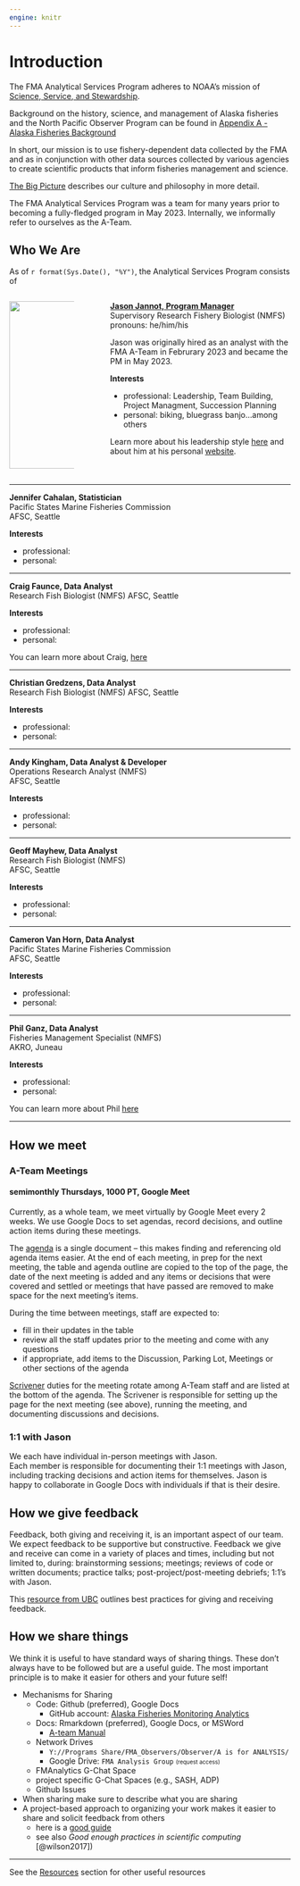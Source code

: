 ```yaml
---
engine: knitr
---
```


# Introduction {#intro}

The FMA Analytical Services Program adheres to NOAA's mission of [Science, Service, and Stewardship](https://www.noaa.gov/our-mission-and-vision).

Background on the history, science, and management of Alaska fisheries and the North Pacific Observer Program can be found in [Appendix A - Alaska Fisheries Background](999-fishery-background.qmd)

In short, our mission is to use fishery-dependent data collected by the FMA and as in conjunction with other data sources collected by various agencies to create scientific products that inform fisheries management and science.
<!-- Modify based on Program Launch additions to 02-the-big-picture.qmd#sec-big-picture -->

[The Big Picture](02-the-big-picture.qmd#sec-big_picture) describes our culture and philosophy in more detail.

The FMA Analytical Services Program was a team for many years prior to becoming a fully-fledged program in May 2023. Internally, we informally refer to ourselves as the A-Team.
<!-- We are motivated by... **INSERT MOTIVATIONAL REFERENCES**...: -->
<!-- *\[To come: recommended reading list\]* -->

## Who We Are
 As of `r format(Sys.Date(), "%Y")`, the Analytical Services Program consists of
 
:::: {.columns}

::: {.column width="25%"}   
 
 ![](_img/JJ_immersionsuit.jpg){height=300 align="right"}

:::

:::{.column width="5%"}

 <!-- empty to create space -->

:::

:::{.column width="70%"}
 
 [**Jason Jannot, Program Manager**](https://www.fisheries.noaa.gov/contact/jason-e-jannot)    
  Supervisory Research Fishery Biologist (NMFS)    
  pronouns: he/him/his
  
  Jason was originally hired as an analyst with the FMA A-Team in Februrary 2023 and became the PM in May 2023.
  
  **Interests**
  
  * professional: Leadership, Team Building, Project Managment, Succession Planning    
  * personal: biking, bluegrass banjo...among others 
 
 Learn more about his leadership style [here](999-jjphilosophy.qmd) and about him at his personal [website](https://jjannot.github.io/). 
 
:::    

::::
 
 
--- 

 **Jennifer Cahalan, Statistician**    
 Pacific States Marine Fisheries Commission    
 AFSC, Seattle
 
  **Interests**
  
  * professional:    
  * personal:  
 

--- 

 **Craig Faunce, Data Analyst**    
 Research Fish Biologist (NMFS)
 AFSC, Seattle
 
 **Interests**
  
  * professional:    
  * personal:  
 
 You can learn more about Craig, [here](https://www.fisheries.noaa.gov/contact/craig-h-faunce)
 
---

 **Christian Gredzens, Data Analyst**    
 Research Fish Biologist (NMFS)
 AFSC, Seattle
 
  **Interests**
  
  * professional:    
  * personal:  
 
--- 

 **Andy Kingham, Data Analyst & Developer**    
 Operations Research Analyst (NMFS)    
 AFSC, Seattle
 
  **Interests**
  
  * professional:    
  * personal:  
 
--- 

 **Geoff Mayhew, Data Analyst**    
 Research Fish Biologist (NMFS)    
 AFSC, Seattle
 
 **Interests**
  
  * professional:    
  * personal:  
 
--- 

 **Cameron Van Horn, Data Analyst**    
 Pacific States Marine Fisheries Commission    
 AFSC, Seattle
 
 **Interests**
  
  * professional:    
  * personal:  
 
--- 

 **Phil Ganz, Data Analyst**    
 Fisheries Management Specialist (NMFS)    
 AKRO, Juneau

**Interests**
  
  * professional:    
  * personal:  
 
 You can learn more about Phil [here](https://www.fisheries.noaa.gov/contact/phil-ganz)

---

## How we meet

### A-Team Meetings {#ateam-meetings}
#### semimonthly Thursdays, 1000 PT, Google Meet
Currently, as a whole team, we meet virtually by Google Meet every 2 weeks. We use Google Docs to set agendas, record decisions, and outline action items during these meetings.

The [agenda](https://docs.google.com/document/d/1WvOqt77kHU4_72IQFUuYN3M9kF2xTi56QtwpRFHf6C4/edit#heading=h.32mfp9s1k5bh) is a single document -- this makes finding and referencing old agenda items easier.  At the end of each meeting, in prep for the next meeting, the table and agenda outline are copied to the top of the page, the date of the next meeting is added and any items or decisions that were covered and settled or meetings that have passed are removed to make space for the next meeting's items.  

During the time between meetings, staff are expected to:    

* fill in their updates in the table    
* review all the staff updates prior to the meeting and come with any questions    
* if appropriate, add items to the Discussion, Parking Lot, Meetings or other sections of the agenda    

[Scrivener](https://www.wordnik.com/words/scrivener) duties for the meeting rotate among A-Team staff and are listed at the bottom of the agenda.  The Scrivener is responsible for setting up the page for the next meeting (see above), running the meeting, and documenting discussions and decisions. 

### 1:1 with Jason {#meet-with-Jason}
We each have individual in-person meetings with Jason.    
Each  member is responsible for documenting their 1:1 meetings with Jason, including tracking decisions and action items for themselves. Jason is happy to collaborate in Google Docs with individuals if that is their desire.

## How we give feedback

Feedback, both giving and receiving it, is an important aspect of our team. We expect feedback to be supportive but constructive. Feedback we give and receive can come in a variety of places and times, including but not limited to, during: brainstorming sessions; meetings; reviews of code or written documents; practice talks; post-project/post-meeting debriefs; 1:1's with Jason. 

This [resource from UBC](https://scwrl.ubc.ca/stem-writing-resources/learning-strategies-for-communicating-science/how-to-give-and-receive-effective-feedback/) outlines best practices for giving and receiving feedback.

## How we share things

We think it is useful to have standard ways of sharing things. These don't always have to be followed but are a useful guide. The most important principle is to make it easier for others and your future self!    

* Mechanisms for Sharing
  * Code: Github (preferred), Google Docs    
    * GitHub account: [Alaska Fisheries Monitoring Analytics](https://github.com/Alaska-Fisheries-Monitoring-Analytics)    
  * Docs: Rmarkdown (preferred), Google Docs, or MSWord    
    * [A-team Manual](https://github.com/Alaska-Fisheries-Monitoring-Analytics/ateam-manual)    
  * Network Drives    
    * `Y://Programs Share/FMA_Observers/Observer/A is for ANALYSIS/`    
    * Google Drive: `FMA Analysis Group` <font size="1.5"> (request access) </font>    
  * FMAnalytics G-Chat Space    
  * project specific G-Chat Spaces (e.g., SASH, ADP)    
  * Github Issues    
* When sharing make sure to describe what you are sharing    
* A project-based approach to organizing your work makes it easier to share and solicit feedback from others    
  * here is a [good guide](https://www.r-bloggers.com/2018/08/structuring-r-projects/)    
  * see also *Good enough practices in scientific computing* [@wilson2017])   

---  

See the [Resources](09-resources.qmd#resources) section for other useful resources 

